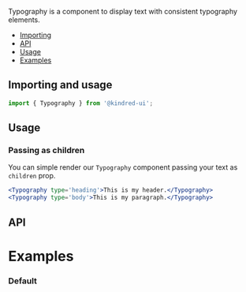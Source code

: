 

<Meta title="Faundation/Typography" component={Typography} />

<Hero title='Typography'>Typography is a component to display text with consistent typography elements.</Hero>

- [Importing](#importing)
- [API](#api)
- [Usage](#usage)
- [Examples](#examples)

## <a id="importing"></a>Importing and usage

```js
import { Typography } from '@kindred-ui';
```

## <a id="usage"></a>Usage

### Passing as children

You can simple render our `Typography` component passing your text as `children` prop.

```jsx
<Typography type='heading'>This is my header.</Typography>
<Typography type='body'>This is my paragraph.</Typography>
```

## API
<ArgsTable of={Typography} />

# <a id="examples"></a>Examples

### Default

<Canvas>
  <Story story={_template.Default} />
</Canvas>
